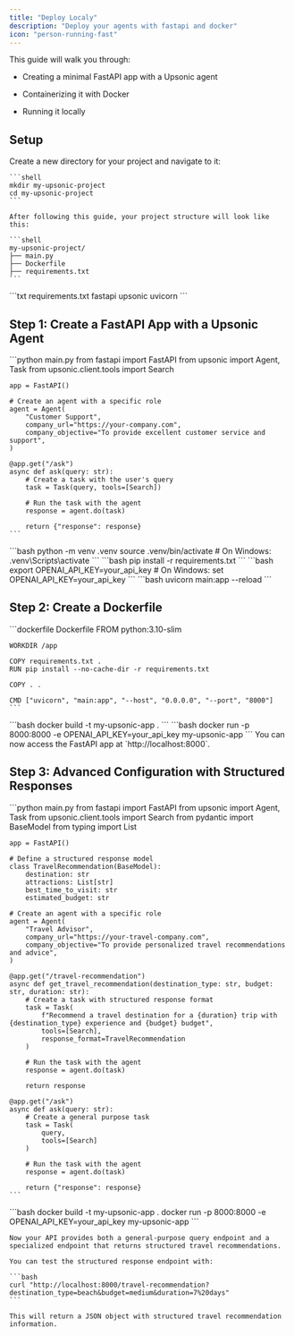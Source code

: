 ```yaml
---
title: "Deploy Localy"
description: "Deploy your agents with fastapi and docker"
icon: "person-running-fast"
---
```




This guide will walk you through:

* Creating a minimal FastAPI app with a Upsonic agent

* Containerizing it with Docker

* Running it locally

## Setup

<Steps>
  <Step title="Create a new directory for your project">
    Create a new directory for your project and navigate to it:

    ```shell
    mkdir my-upsonic-project
    cd my-upsonic-project
    ```

    After following this guide, your project structure will look like this:

    ```shell
    my-upsonic-project/
    ├── main.py
    ├── Dockerfile
    ├── requirements.txt
    ```
  </Step>

  <Step title="Create a `requirements.txt` file and add the required dependencies:">
    ```txt requirements.txt
    fastapi
    upsonic
    uvicorn
    ```
  </Step>
</Steps>

## Step 1: Create a FastAPI App with a Upsonic Agent

<Steps>
  <Step title="Create a new Python file, e.g., `main.py`, and add the following code to create a minimal FastAPI app with a Upsonic agent:">
    ```python main.py
    from fastapi import FastAPI
    from upsonic import Agent, Task
    from upsonic.client.tools import Search

    app = FastAPI()

    # Create an agent with a specific role
    agent = Agent(
        "Customer Support",
        company_url="https://your-company.com",
        company_objective="To provide excellent customer service and support",
    )

    @app.get("/ask")
    async def ask(query: str):
        # Create a task with the user's query
        task = Task(query, tools=[Search])
        
        # Run the task with the agent
        response = agent.do(task)
        
        return {"response": response}
    ```
  </Step>

  <Step title="Create and activate a virtual environment:">
    ```bash
    python -m venv .venv
    source .venv/bin/activate  # On Windows: .venv\Scripts\activate
    ```
  </Step>

  <Step title="Install the required dependencies by running:">
    ```bash
    pip install -r requirements.txt
    ```
  </Step>

  <Step title="Set your OPENAI_API_KEY environment variable:">
    ```bash
    export OPENAI_API_KEY=your_api_key  # On Windows: set OPENAI_API_KEY=your_api_key
    ```
  </Step>

  <Step title="Run the FastAPI app with `uvicorn main:app --reload`.">
    ```bash
    uvicorn main:app --reload
    ```
  </Step>
</Steps>

## Step 2: Create a Dockerfile

<Steps>
  <Step title="In the same directory, create a new file named `Dockerfile` with the following content:">
    ```dockerfile Dockerfile
    FROM python:3.10-slim

    WORKDIR /app

    COPY requirements.txt .
    RUN pip install --no-cache-dir -r requirements.txt

    COPY . .

    CMD ["uvicorn", "main:app", "--host", "0.0.0.0", "--port", "8000"]
    ```
  </Step>

  <Step title="Build the Docker image by running:">
    ```bash
    docker build -t my-upsonic-app .
    ```
  </Step>

  <Step title="Run the Docker container with:">
    ```bash
    docker run -p 8000:8000 -e OPENAI_API_KEY=your_api_key my-upsonic-app
    ```
  </Step>

  <Step title="Access your app">
    You can now access the FastAPI app at `http://localhost:8000`.
  </Step>
</Steps>

## Step 3: Advanced Configuration with Structured Responses

<Steps>
  <Step title="Enhance your `main.py` file to include structured responses using Pydantic models:">
    ```python main.py
    from fastapi import FastAPI
    from upsonic import Agent, Task
    from upsonic.client.tools import Search
    from pydantic import BaseModel
    from typing import List

    app = FastAPI()

    # Define a structured response model
    class TravelRecommendation(BaseModel):
        destination: str
        attractions: List[str]
        best_time_to_visit: str
        estimated_budget: str

    # Create an agent with a specific role
    agent = Agent(
        "Travel Advisor",
        company_url="https://your-travel-company.com",
        company_objective="To provide personalized travel recommendations and advice",
    )

    @app.get("/travel-recommendation")
    async def get_travel_recommendation(destination_type: str, budget: str, duration: str):
        # Create a task with structured response format
        task = Task(
            f"Recommend a travel destination for a {duration} trip with {destination_type} experience and {budget} budget",
            tools=[Search],
            response_format=TravelRecommendation
        )
        
        # Run the task with the agent
        response = agent.do(task)
        
        return response

    @app.get("/ask")
    async def ask(query: str):
        # Create a general purpose task
        task = Task(
            query, 
            tools=[Search]
        )
        
        # Run the task with the agent
        response = agent.do(task)
        
        return {"response": response}
    ```
  </Step>

  <Step title="Run the updated Docker container:">
    ```bash
    docker build -t my-upsonic-app .
    docker run -p 8000:8000 -e OPENAI_API_KEY=your_api_key my-upsonic-app
    ```

    Now your API provides both a general-purpose query endpoint and a specialized endpoint that returns structured travel recommendations.

    You can test the structured response endpoint with:

    ```bash
    curl "http://localhost:8000/travel-recommendation?destination_type=beach&budget=medium&duration=7%20days"
    ```

    This will return a JSON object with structured travel recommendation information.
  </Step>
</Steps>